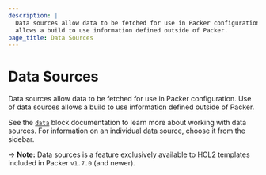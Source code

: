 ```yaml
---
description: |
  Data sources allow data to be fetched for use in Packer configuration. Use of data sources
  allows a build to use information defined outside of Packer.
page_title: Data Sources
---
```


# Data Sources

Data sources allow data to be fetched for use in Packer configuration. Use of data sources
allows a build to use information defined outside of Packer.

See the [`data`](/docs/templates/hcl_templates/datasources) block documentation to learn more
about working with data sources. For information on an individual data source,
choose it from the sidebar.

-> **Note:** Data sources is a feature exclusively available to HCL2 templates included in Packer `v1.7.0` (and newer).


